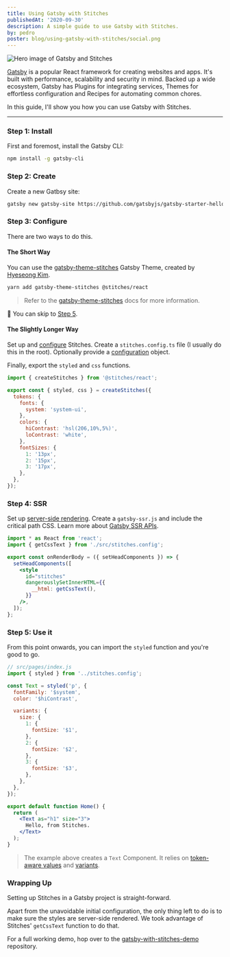 ```yaml
---
title: Using Gatsby with Stitches
publishedAt: '2020-09-30'
description: A simple guide to use Gatsby with Stitches.
by: pedro
poster: blog/using-gatsby-with-stitches/social.png
---
```


<Image
  title="Hero image of Gatsby and Stitches"
  src="/blog/using-gatsby-with-stitches/hero.png"
  size="hero"
/>

[Gatsby](https://gatsbyjs.com/) is a popular React framework for creating websites and apps. It's built with performance, scalability and security in mind. Backed up a wide ecosystem, Gatsby has Plugins for integrating services, Themes for effortless configuration and Recipes for automating common chores.

In this guide, I'll show you how you can use Gatsby with Stitches.

---

### Step 1: Install

First and foremost, install the Gatsby CLI:

```bash
npm install -g gatsby-cli
```

### Step 2: Create

Create a new Gatbsy site:

```bash
gatsby new gatsby-site https://github.com/gatsbyjs/gatsby-starter-hello-world
```

### Step 3: Configure

There are two ways to do this.

#### The Short Way

You can use the [gatsby-theme-stitches](https://github.com/cometkim/gatsby-theme-stitches) Gatsby Theme, created by [Hyeseong Kim](https://twitter.com/KrComet).

```bash
yarn add gatsby-theme-stitches @stitches/react
```

> Refer to the [gatsby-theme-stitches](https://github.com/cometkim/gatsby-theme-stitches) docs for more information.

🎉 You can skip to [Step 5](/blog/using-gatsby-with-stitches#step-5-use-it).

#### The Slightly Longer Way

Set up and [configure](/docs/installation#create-your-config-file) Stitches. Create a `stitches.config.ts` file (I usually do this in the root). Optionally provide a [configuration](/docs/tokens) object.

Finally, export the `styled` and `css` functions.

```jsx
import { createStitches } from '@stitches/react';

export const { styled, css } = createStitches({
  tokens: {
    fonts: {
      system: 'system-ui',
    },
    colors: {
      hiContrast: 'hsl(206,10%,5%)',
      loContrast: 'white',
    },
    fontSizes: {
      1: '13px',
      2: '15px',
      3: '17px',
    },
  },
});
```

### Step 4: SSR

Set up [server-side rendering](/docs/server-side-rendering). Create a `gatsby-ssr.js` and include the critical path CSS. Learn more about [Gatsby SSR APIs](https://www.gatsbyjs.com/docs/ssr-apis/).

```jsx
import * as React from 'react';
import { getCssText } from './src/stitches.config';

export const onRenderBody = ({ setHeadComponents }) => {
  setHeadComponents([
    <style
      id="stitches"
      dangerouslySetInnerHTML={{
        __html: getCssText(),
      }}
    />,
  ]);
};
```

### Step 5: Use it

From this point onwards, you can import the `styled` function and you're good to go.

```jsx
// src/pages/index.js
import { styled } from '../stitches.config';

const Text = styled('p', {
  fontFamily: '$system',
  color: '$hiContrast',

  variants: {
    size: {
      1: {
        fontSize: '$1',
      },
      2: {
        fontSize: '$2',
      },
      3: {
        fontSize: '$3',
      },
    },
  },
});

export default function Home() {
  return (
    <Text as="h1" size="3">
      Hello, from Stitches.
    </Text>
  );
}
```

> The example above creates a `Text` Component. It relies on [token-aware values](/docs/tokens) and [variants](/docs/variants).

### Wrapping Up

Setting up Stitches in a Gatsby project is straight-forward.

Apart from the unavoidable initial configuration, the only thing left to do is to make sure the styles are server-side rendered. We took advantage of Stitches' `getCssText` function to do that.

For a full working demo, hop over to the [gatsby-with-stitches-demo](https://github.com/peduarte/gatsby-with-stitches-demo) repository.
